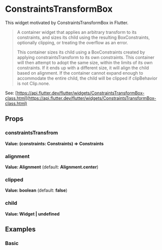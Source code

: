 
<Meta of={Stories} />

# ConstraintsTransformBox

This widget motivated by ConstraintsTransformBox in Flutter.

> A container widget that applies an arbitrary transform to its constraints, and sizes its child using the resulting BoxConstraints, optionally clipping, or treating the overflow as an error.
>
> This container sizes its child using a BoxConstraints created by applying constraintsTransform to its own constraints. This container will then attempt to adopt the same size, within the limits of its own constraints. If it ends up with a different size, it will align the child based on alignment. If the container cannot expand enough to accommodate the entire child, the child will be clipped if clipBehavior is not Clip.none.

See: [https://api.flutter.dev/flutter/widgets/ConstraintsTransformBox-class.html](https://api.flutter.dev/flutter/widgets/ConstraintsTransformBox-class.html)

## Props

### constraintsTransfrom

**Value: (constraints: Constraints) => Constraints**

### alignment

**Value: Alignment** (default: **Alignment.center**)

### clipped

**Value: boolean** (default: **false**)

### child

**Value: Widget | undefined**

## Examples

### Basic
<Story of={Stories.Basic} />
